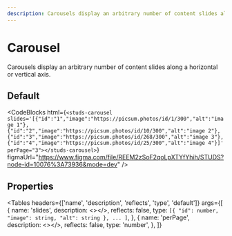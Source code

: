 ```yaml
---
description: Carousels display an arbitrary number of content slides along a horizontal or vertical axis.
---
```


# Carousel

<HeaderComponent
  htmlTag="studs-carousel"
  jsxTag="StudsCarousel"
  version="Since 2.0"
  status="Draft"
  urlGithub="display/carousel.ts"
  urlStrbook="studs-display-carousel--docs"
/>

Carousels display an arbitrary number of content slides along a horizontal or vertical axis.

## Default

<ResizerFeatures>
  <studs-carousel
    slides='[{"id":"1","image":"https://picsum.photos/id/1/300","alt":"image 1"},{"id":"2","image":"https://picsum.photos/id/10/300","alt":"image 2"},{"id":"3","image":"https://picsum.photos/id/268/300","alt":"image 3"},{"id":"4","image":"https://picsum.photos/id/25/300","alt":"image 4"}]'
    perPage="3"></studs-carousel>
</ResizerFeatures>

<CodeBlocks
  html={`
<studs-carousel
    slides='[{"id":"1","image":"https://picsum.photos/id/1/300","alt":"image 1"},{"id":"2","image":"https://picsum.photos/id/10/300","alt":"image 2"},{"id":"3","image":"https://picsum.photos/id/268/300","alt":"image 3"},{"id":"4","image":"https://picsum.photos/id/25/300","alt":"image 4"}]'
    perPage="3"></studs-carousel>
  `}
  figmaUrl="https://www.figma.com/file/REEM2zSoF2qoLpXTYfYhih/STUDS?node-id=10076%3A73936&mode=dev"
/>

## Properties

<Tables
  headers={['name', 'description', 'reflects', 'type', 'default']}
  args={[
    {
      name: 'slides',
      description: <></>,
      reflects: false,
      type: `[{
          "id": number,
          "image": string,
          "alt": string
        },
        ...
      ]`,
    },
    {
      name: 'perPage',
      description: <></>,
      reflects: false,
      type: 'number',
    },
  ]}
></Tables>

